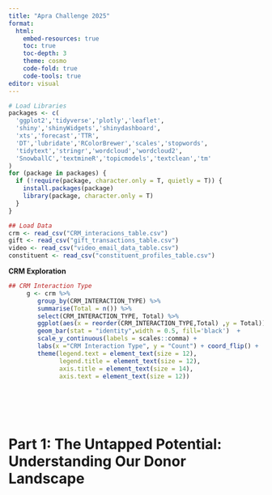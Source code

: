 ```yaml
---
title: "Apra Challenge 2025"
format:
  html:
    embed-resources: true
    toc: true
    toc-depth: 3
    theme: cosmo
    code-fold: true
    code-tools: true
editor: visual
---
```


```r
# Load Libraries
packages <- c(
  'ggplot2','tidyverse','plotly','leaflet',
  'shiny','shinyWidgets','shinydashboard',
  'xts','forecast','TTR',
  'DT','lubridate','RColorBrewer','scales','stopwords',
  'tidytext','stringr','wordcloud','wordcloud2',
  'SnowballC','textmineR','topicmodels','textclean','tm'
)
for (package in packages) { 
  if (!require(package, character.only = T, quietly = T)) {
    install.packages(package)
    library(package, character.only = T)
  }
}
```

```r
## Load Data
crm <- read_csv("CRM_interacions_table.csv")
gift <- read_csv("gift_transactions_table.csv")
video <- read_csv("video_email_data_table.csv")
constituent <- read_csv("constituent_profiles_table.csv")
```

**CRM Exploration**

```r

## CRM Interaction Type
     g <- crm %>%
        group_by(CRM_INTERACTION_TYPE) %>%
        summarise(Total = n()) %>%
        select(CRM_INTERACTION_TYPE, Total) %>%
        ggplot(aes(x = reorder(CRM_INTERACTION_TYPE,Total) ,y = Total))  +
        geom_bar(stat = "identity",width = 0.5, fill='black')  +
        scale_y_continuous(labels = scales::comma) +
        labs(x ="CRM Interaction Type", y = "Count") + coord_flip() +
        theme(legend.text = element_text(size = 12),
              legend.title = element_text(size = 12),
              axis.title = element_text(size = 14),
              axis.text = element_text(size = 12))
      

```

```r
```

```r

```

```{}
```

```{glimpse(crm)}

```

# Part 1: The Untapped Potential: Understanding Our Donor Landscape

```r

```
